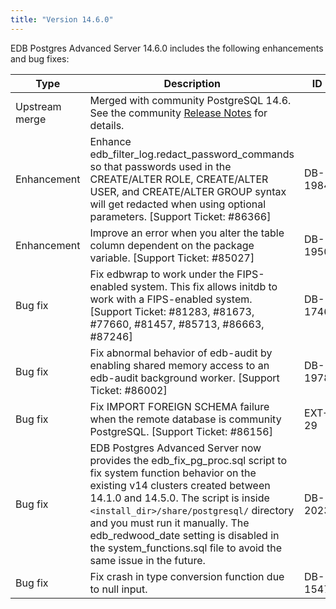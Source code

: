 ```yaml
---
title: "Version 14.6.0"
---
```


EDB Postgres Advanced Server 14.6.0 includes the following enhancements and bug fixes:

| Type           | Description                                                                                                                          | ID      | Category              |
| -------------- | -------------------------------------------------------------------------------------------------------------------------------------| ------- | --------------------- |
| Upstream merge | Merged with community PostgreSQL 14.6. See the community [Release Notes](https://www.postgresql.org/docs/release/14.6/) for details. |         |                       |
| Enhancement    | Enhance edb_filter_log.redact_password_commands so that passwords used  in the CREATE/ALTER ROLE, CREATE/ALTER USER, and CREATE/ALTER GROUP syntax  will get redacted when using optional parameters. [Support Ticket: #86366]| DB-1984  |                  |
| Enhancement    | Improve an error when you alter the table column dependent on the package variable. [Support Ticket: #85027]      | DB-1950  |       |
| Bug fix        | Fix edbwrap to work under the FIPS-enabled system. This fix allows initdb to work with a FIPS-enabled system. [Support Ticket: #81283, #81673, #77660, #81457, #85713, #86663, #87246]        | DB-1746 | edbwrap      |
| Bug fix        | Fix abnormal behavior of edb-audit by enabling shared memory access to an edb-audit background worker. [Support Ticket: #86002]               | DB-1978 |        |  
| Bug fix        | Fix IMPORT FOREIGN SCHEMA failure when the remote database is community PostgreSQL. [Support Ticket: #86156]                                              | EXT-29  |  postgres_fdw     |
| Bug fix        | EDB Postgres Advanced Server now provides the edb_fix_pg_proc.sql script to fix system function behavior on the existing v14 clusters created between 14.1.0 and 14.5.0. The script is inside `<install_dir>/share/postgresql/` directory and you must run it manually. The edb_redwood_date setting is disabled in the system_functions.sql file to avoid the same issue in the future.                                                                 | DB-2023 |                  |
| Bug fix        | Fix crash in type conversion function due to null input.                                                                | DB-1547 | edbldr               |


